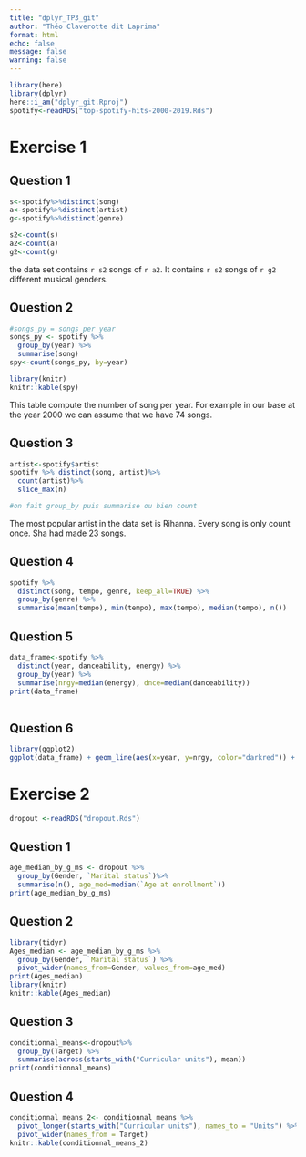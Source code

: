 ```yaml
---
title: "dplyr_TP3_git"
author: "Théo Claverotte dit Laprima"
format: html
echo: false
message: false
warning: false
---
```



```r

library(here)
library(dplyr)
here::i_am("dplyr_git.Rproj")
spotify<-readRDS("top-spotify-hits-2000-2019.Rds")
```
# Exercise 1

## Question 1
```r
s<-spotify%>%distinct(song)
a<-spotify%>%distinct(artist)
g<-spotify%>%distinct(genre)

s2<-count(s)
a2<-count(a)
g2<-count(g)

```
the data set contains `r s2` songs of `r a2`. It contains `r s2` songs of `r g2` different musical genders.


## Question 2
```r
#songs_py = songs per year
songs_py <- spotify %>%
  group_by(year) %>%
  summarise(song)
spy<-count(songs_py, by=year)

library(knitr)
knitr::kable(spy)
```
This table compute the number of song per year. For example in our base at the year 2000 we can assume that we have 74 songs.

## Question 3
```r
artist<-spotify$artist
spotify %>% distinct(song, artist)%>%
  count(artist)%>%
  slice_max(n)

#on fait group_by puis summarise ou bien count

```

The most popular artist in the data set is Rihanna. Every song is only count once. Sha had made 23 songs. 

## Question 4
```r
spotify %>% 
  distinct(song, tempo, genre, keep_all=TRUE) %>%
  group_by(genre) %>%
  summarise(mean(tempo), min(tempo), max(tempo), median(tempo), n())
```




## Question 5
```r
data_frame<-spotify %>% 
  distinct(year, danceability, energy) %>%
  group_by(year) %>%
  summarise(nrgy=median(energy), dnce=median(danceability))
print(data_frame)
  
```

## Question 6

```r
library(ggplot2)
ggplot(data_frame) + geom_line(aes(x=year, y=nrgy, color="darkred")) + geom_line(aes(x=year, y=dnce, color="darkviolet")) + ylab("medians of the energy and danceability") 
```

# Exercise 2

```r
dropout <-readRDS("dropout.Rds")
```

## Question 1
```r
age_median_by_g_ms <- dropout %>%
  group_by(Gender, `Marital status`)%>%
  summarise(n(), age_med=median(`Age at enrollment`))
print(age_median_by_g_ms)
```

## Question 2
```r
library(tidyr)
Ages_median <- age_median_by_g_ms %>%
  group_by(Gender, `Marital status`) %>%
  pivot_wider(names_from=Gender, values_from=age_med)
print(Ages_median)
library(knitr)
knitr::kable(Ages_median)
```

## Question 3
```r

conditionnal_means<-dropout%>%
  group_by(Target) %>%
  summarise(across(starts_with("Curricular units"), mean))
print(conditionnal_means)
```

## Question 4

```r
conditionnal_means_2<- conditionnal_means %>% 
  pivot_longer(starts_with("Curricular units"), names_to = "Units") %>% 
  pivot_wider(names_from = Target)
knitr::kable(conditionnal_means_2)
```

